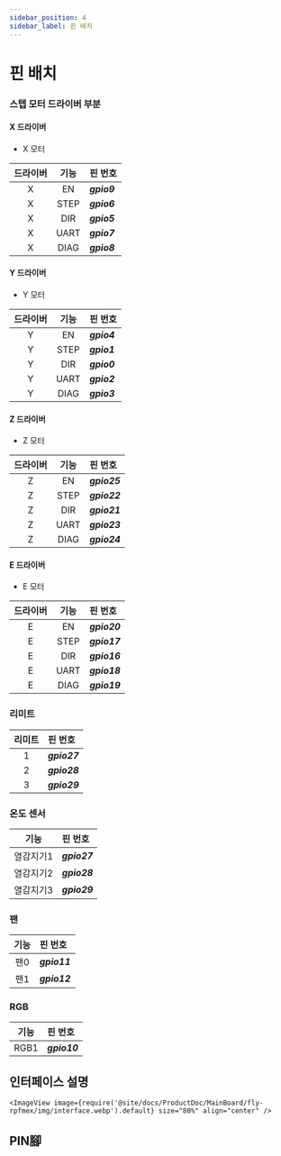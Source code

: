```yaml
---
sidebar_position: 4
sidebar_label: 핀 배치
---
```


# 핀 배치

### 스텝 모터 드라이버 부분

<!-- tabs:start -->

#### **X 드라이버**

* X 모터

| 드라이버 | 기능 | 핀 번호 |
| :----: | :----: | :----- |
| X | EN | ***gpio9*** |
| X | STEP | ***gpio6*** |
| X | DIR | ***gpio5*** |
| X | UART | ***gpio7*** |
| X | DIAG | ***gpio8*** |

#### **Y 드라이버**

* Y 모터

| 드라이버 | 기능 | 핀 번호 |
| :----: | :----: | :----- |
| Y | EN | ***gpio4*** |
| Y | STEP | ***gpio1*** |
| Y | DIR | ***gpio0*** |
| Y | UART | ***gpio2*** |
| Y | DIAG | ***gpio3*** |

#### **Z 드라이버**

* Z 모터

| 드라이버 | 기능 | 핀 번호 |
| :----: | :----: | :----- |
| Z | EN | ***gpio25*** |
| Z | STEP | ***gpio22*** |
| Z | DIR | ***gpio21*** |
| Z | UART | ***gpio23*** |
| Z | DIAG | ***gpio24*** |

#### **E 드라이버**

* E 모터

| 드라이버 | 기능 | 핀 번호 |
| :----: | :----: | :----- |
| E | EN | ***gpio20*** |
| E | STEP | ***gpio17*** |
| E | DIR | ***gpio16*** |
| E | UART | ***gpio18*** |
| E | DIAG | ***gpio19*** |

<!-- tabs:end -->


### 리미트

| 리미트 | 핀 번호 |
| :----: | :----- |
| 1 | ***gpio27*** |
| 2 | ***gpio28*** |
| 3 | ***gpio29*** |

### 온도 센서

| 기능 | 핀 번호 |
| :----: | :----- |
| 열감지기1 | ***gpio27*** |
| 열감지기2 | ***gpio28*** |
| 열감지기3 | ***gpio29*** |

### 팬

| 기능 | 핀 번호 |
| :----: | :----- |
| 팬0 | ***gpio11*** |
| 팬1 | ***gpio12*** |

### RGB

| 기능 | 핀 번호 |
| :----: | :----- |
| RGB1 | ***gpio10*** |


## 인터페이스 설명
    <ImageView image={require('@site/docs/ProductDoc/MainBoard/fly-rpfmex/img/interface.webp').default} size="80%" align="center" />

## PIN腳